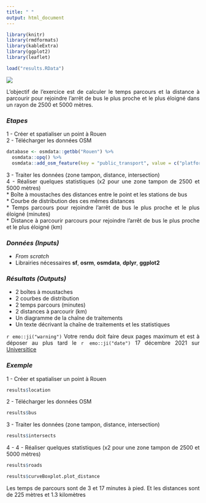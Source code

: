 ```yaml
---
title: " "
output: html_document
---
```


<style>
body {text-align: justify}
</style>

```r
library(knitr)
library(rmdformats)
library(kableExtra)
library(ggplot2)
library(leaflet)

load("results.RData")
```

![](images/EXO_MASTER1.png)

L'objectif de l'exercice est de calculer le temps parcours et la distance à parcourir pour rejoindre l'arrêt de bus le plus proche et le plus éloigné dans un rayon de 2500 et 5000 mètres.

### ***Etapes***  
1 - Créer et spatialiser un point à Rouen  
2 - Télécharger les données OSM  

```r
database <- osmdata::getbb("Rouen") %>% 
  osmdata::opq() %>% 
  osmdata::add_osm_feature(key = "public_transport", value = c("platform"))
```

3 - Traiter les données (zone tampon, distance, intersection)  
4 - Réaliser quelques statistiques (x2 pour une zone tampon de 2500 et 5000 mètres)  
    * Boîte à moustaches des distances entre le point et les stations de bus   
    * Courbe de distribution des ces mêmes distances  
    * Temps parcours pour rejoindre l'arrêt de bus le plus proche et le plus éloigné (minutes)  
    * Distance à parcourir parcours pour rejoindre l'arrêt de bus le plus proche et le plus éloigné (km)  
    
### ***Données (Inputs)***    
- *From scratch*  
- Librairies nécessaires  **sf**, **osrm**, **osmdata**, **dplyr**, **ggplot2**  

### ***Résultats (Outputs)***   
- 2 boîtes à moustaches  
- 2 courbes de distribution   
- 2 temps parcours (minutes)   
- 2 distances à parcourir (km)   
- Un diagramme de la chaîne de traitements    
- Un texte décrivant la chaîne de traitements et les statistiques      

`r emo::ji("warning")` Votre rendu doit faire deux pages maximum et est à déposer au plus tard le  `r emo::ji("date")` 17 décembre 2021 sur [Universitice](https://universitice.univ-rouen.fr)  

### ***Exemple***  

1 - Créer et spatialiser un point à Rouen  

```r
results$location
```

2 - Télécharger les données OSM

```r
results$bus
```

3 - Traiter les données (zone tampon, distance, intersection)  

```r
results$intersects
```

4 - 4 - Réaliser quelques statistiques (x2 pour une zone tampon de 2500 et 5000 mètres)  

```r
results$roads
```

```r
results$curveBoxplot.plot_distance
```

Les temps de parcours sont de 3 et 17 minutes à pied. Et les distances sont de 225 mètres et 1.3 kilomètres